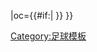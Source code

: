 {{fb team |t=福尔图娜杜塞尔多夫 |tan=杜塞尔多夫足球俱乐部 |tc=GER |abb={{#if:{{{abb|}}}|DÜS{{0}}}} |oc={{#if:{{{oc|}}}|{{{oc}}} }} }}<!--
--><noinclude>[[Category:足球模板]]</noinclude>